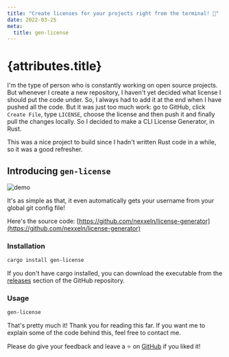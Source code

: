 ```yaml
---
title: "Create licenses for your projects right from the terminal! 🚀"
date: 2022-03-25
meta:
  title: gen-license
---
```


# {attributes.title}

I'm the type of person who is constantly working on open source projects. But whenever I create a new repository, I haven't yet decided what license I should put the code under. So, I always had to add it at the end when I have pushed all the code. But it was just too much work: go to GitHub, click `Create File`, type `LICENSE`, choose the license and then push it and finally pull the changes locally. So I decided to make a CLI License Generator, in Rust.

This was a nice project to build since I hadn't written Rust code in a while, so it was a good refresher.

## Introducing `gen-license`

![demo](https://us-east-1.tixte.net/uploads/nexxel.needs.rest/idea64_rZlJLu450P.gif)

It's as simple as that, it even automatically gets your username from your global git config file!

Here's the source code: [https://github.com/nexxeln/license-generator](https://github.com/nexxeln/license-generator)

### Installation

```bash
cargo install gen-license
```

If you don't have cargo installed, you can download the executable from the [releases](https://github.com/nexxeln/license-generator/releases) section of the GitHub repository.

### Usage

```bash
gen-license
```

That's pretty much it! Thank you for reading this far. If you want me to explain some of the code behind this, feel free to contact me.

Please do give your feedback and leave a ⭐ on [GitHub](https://github.com/nexxeln/license-generator) if you liked it!
